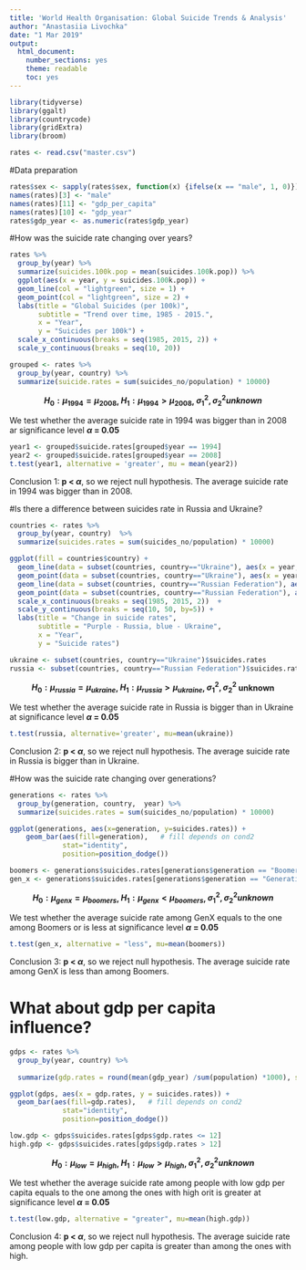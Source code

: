 ```yaml
---
title: 'World Health Organisation: Global Suicide Trends & Analysis'
author: "Anastasiia Livochka"
date: "1 Mar 2019"
output:
  html_document:
    number_sections: yes
    theme: readable
    toc: yes
---
```


```r
library(tidyverse)
library(ggalt)
library(countrycode)
library(gridExtra) 
library(broom)
```

```r
rates <- read.csv("master.csv")
```
#Data preparation

```r
rates$sex <- sapply(rates$sex, function(x) {ifelse(x == "male", 1, 0)})
names(rates)[3] <- "male"
names(rates)[11] <- "gdp_per_capita"
names(rates)[10] <- "gdp_year"
rates$gdp_year <- as.numeric(rates$gdp_year)

```


#How was the suicide rate changing over years?
```r
rates %>%
  group_by(year) %>%
  summarize(suicides.100k.pop = mean(suicides.100k.pop)) %>%
  ggplot(aes(x = year, y = suicides.100k.pop)) + 
  geom_line(col = "lightgreen", size = 1) + 
  geom_point(col = "lightgreen", size = 2) + 
  labs(title = "Global Suicides (per 100k)",
       subtitle = "Trend over time, 1985 - 2015.",
       x = "Year", 
       y = "Suicides per 100k") + 
  scale_x_continuous(breaks = seq(1985, 2015, 2)) + 
  scale_y_continuous(breaks = seq(10, 20))
```
```r
grouped <- rates %>%
  group_by(year, country) %>%
  summarize(suicide.rates = sum(suicides_no/population) * 10000)
```
<p align="center">**$H_0: \mu_{1994} = \mu_{2008}$, $H_1: \mu_{1994} > \mu_{2008}$, $\sigma_1^2, \sigma_2^2 unknown$**</p>
We test whether the average suicide rate in 1994 was bigger than in 2008 ar significance level **$\alpha$ = 0.05**

```r
year1 <- grouped$suicide.rates[grouped$year == 1994]
year2 <- grouped$suicide.rates[grouped$year == 2008]
t.test(year1, alternative = 'greater', mu = mean(year2))
```
Conclusion 1: **p < $\alpha$**, so we reject null hypothesis. The average suicide rate in 1994 was bigger than in 2008.


#Is there a difference between suicides rate in Russia and Ukraine?
```r
countries <- rates %>%
  group_by(year, country)  %>%
  summarize(suicides.rates = sum(suicides_no/population) * 10000) 
```

```r
ggplot(fill = countries$country) + 
  geom_line(data = subset(countries, country=="Ukraine"), aes(x = year, y = suicides.rates), color = "#56B4E9", size=1.5) +
  geom_point(data = subset(countries, country=="Ukraine"), aes(x = year, y = mean(suicides.rates)), size=1, color="#56B4E9") + 
  geom_line(data = subset(countries, country=="Russian Federation"), aes(x = year, y = suicides.rates), color = "#CC79A7", size=1.5) + 
  geom_point(data = subset(countries, country=="Russian Federation"), aes(x = year, y = mean(suicides.rates)), color = "#CC79A7", size=1)+ 
  scale_x_continuous(breaks = seq(1985, 2015, 2))  + 
  scale_y_continuous(breaks = seq(10, 50, by=5)) +  
  labs(title = "Change in suicide rates",
       subtitle = "Purple - Russia, blue - Ukraine",
       x = "Year",
       y = "Suicide rates")
``` 


```r
ukraine <- subset(countries, country=="Ukraine")$suicides.rates
russia <- subset(countries, country=="Russian Federation")$suicides.rates
```

<p align="center">**$H_0: \mu_{russia} = \mu_{ukraine}$, $H_1: \mu_{russia} > \mu_{ukraine}$, $\sigma_1^2, \sigma_2^2$ unknown**</p>
We test whether the average suicide rate in Russia is bigger than in Ukraine at significance level **$\alpha$ = 0.05**

```r
t.test(russia, alternative='greater', mu=mean(ukraine))
```
Conclusion 2: **p < $\alpha$**, so we reject null hypothesis. The average suicide rate in Russia is bigger than in Ukraine.


#How was the suicide rate changing over generations?
```r
generations <- rates %>%
  group_by(generation, country,  year) %>%
  summarize(suicides.rates = sum(suicides_no/population) * 10000)
```
```r
ggplot(generations, aes(x=generation, y=suicides.rates)) + 
    geom_bar(aes(fill=generation),   # fill depends on cond2
             stat="identity",
             position=position_dodge())
```
```r
boomers <- generations$suicides.rates[generations$generation == "Boomers"]
gen_x <- generations$suicides.rates[generations$generation == "Generation X"]
```

<p align="center">**$H_0: \mu_{genx} = \mu_{boomers}$, $H_1: \mu_{genx} < \mu_{boomers}$, $\sigma_1^2, \sigma_2^2 unknown$**</p>
We test whether the average suicide rate among GenX equals to the one among Boomers or is less at significance level **$\alpha$ = 0.05**


```r
t.test(gen_x, alternative = "less", mu=mean(boomers))
```
Conclusion 3: **p < $\alpha$**, so we reject null hypothesis. The average suicide rate among GenX is less than among Boomers.



# What about gdp per capita influence?

```r
gdps <- rates %>%
  group_by(year, country) %>%
  
  summarize(gdp.rates = round(mean(gdp_year) /sum(population) *1000), suicides.rates =  sum(suicides_no/population) * 100) 
```


```r
ggplot(gdps, aes(x = gdp.rates, y = suicides.rates)) + 
  geom_bar(aes(fill=gdp.rates),   # fill depends on cond2
             stat="identity",
             position=position_dodge()) 
```

```r
low.gdp <- gdps$suicides.rates[gdps$gdp.rates <= 12]
high.gdp <- gdps$suicides.rates[gdps$gdp.rates > 12]
```
<p align="center">**$H_0: \mu_{low} = \mu_{high}$, $H_1: \mu_{low} > \mu_{high}$, $\sigma_1^2, \sigma_2^2 unknown$**</p>
We test whether the average suicide rate among people with low gdp per capita equals to the one among the ones with high orit is greater at significance level **$\alpha$ = 0.05**
```r
t.test(low.gdp, alternative = "greater", mu=mean(high.gdp))
```
Conclusion 4: **p < $\alpha$**, so we reject null hypothesis. The average suicide rate among people with low gdp per capita is greater than among the ones with high.

